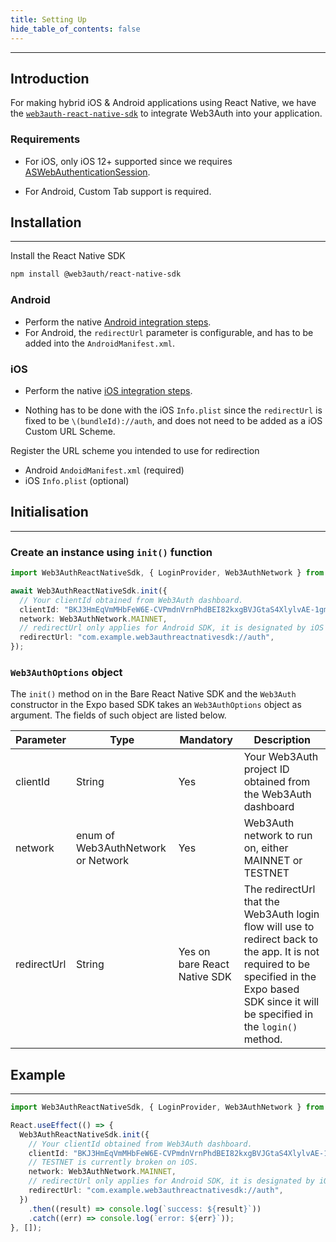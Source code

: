 ```yaml
---
title: Setting Up
hide_table_of_contents: false
---
```


---

## Introduction

For making hybrid iOS & Android applications using React Native, we have the
[`web3auth-react-native-sdk`](https://github.com/Web3Auth/web3auth-react-native-sdk) to integrate Web3Auth into your application.

### Requirements

- For iOS, only iOS 12+ supported since we requires
  [ASWebAuthenticationSession](https://developer.apple.com/documentation/authenticationservices/aswebauthenticationsession).

- For Android, Custom Tab support is required.

## Installation

---

Install the React Native SDK

```sh
npm install @web3auth/react-native-sdk
```

### Android

- Perform the native [Android integration steps](/api-reference/android/setting-up).
- For Android, the `redirectUrl` parameter is configurable, and has to be added into the `AndroidManifest.xml`.

### iOS

- Perform the native [iOS integration steps](/api-reference/ios/setting-up).

- Nothing has to be done with the iOS `Info.plist` since the `redirectUrl` is fixed to be `\(bundleId)://auth`, and does not need to be added as a iOS
  Custom URL Scheme.

Register the URL scheme you intended to use for redirection

- Android `AndoidManifest.xml` (required)
- iOS `Info.plist` (optional)

## Initialisation

---

### Create an instance using `init()` function

```typescript
import Web3AuthReactNativeSdk, { LoginProvider, Web3AuthNetwork } from "web3auth-react-native-sdk";

await Web3AuthReactNativeSdk.init({
  // Your clientId obtained from Web3Auth dashboard.
  clientId: "BKJ3HmEqVmMHbFeW6E-CVPmdnVrnPhdBEI82kxgBVJGtaS4XlylvAE-1gmsv_Fa1CDj-xIhvTf3Kgd6mTn8nJtw",
  network: Web3AuthNetwork.MAINNET,
  // redirectUrl only applies for Android SDK, it is designated by iOS SDK in iOS, which is \(bundleId)://auth
  redirectUrl: "com.example.web3authreactnativesdk://auth",
});
```

### `Web3AuthOptions` object

The `init()` method on in the Bare React Native SDK and the `Web3Auth` constructor in the Expo based SDK takes an `Web3AuthOptions` object as
argument. The fields of such object are listed below.

| Parameter   | Type                               | Mandatory                    | Description                                                                                                                                                                                     |
| ----------- | ---------------------------------- | ---------------------------- | ----------------------------------------------------------------------------------------------------------------------------------------------------------------------------------------------- |
| clientId    | String                             | Yes                          | Your Web3Auth project ID obtained from the Web3Auth dashboard                                                                                                                                   |
| network     | enum of Web3AuthNetwork or Network | Yes                          | Web3Auth network to run on, either MAINNET or TESTNET                                                                                                                                           |
| redirectUrl | String                             | Yes on bare React Native SDK | The redirectUrl that the Web3Auth login flow will use to redirect back to the app. It is not required to be specified in the Expo based SDK since it will be specified in the `login()` method. |

## Example

---

```typescript
import Web3AuthReactNativeSdk, { LoginProvider, Web3AuthNetwork } from "web3auth-react-native-sdk";

React.useEffect(() => {
  Web3AuthReactNativeSdk.init({
    // Your clientId obtained from Web3Auth dashboard.
    clientId: "BKJ3HmEqVmMHbFeW6E-CVPmdnVrnPhdBEI82kxgBVJGtaS4XlylvAE-1gmsv_Fa1CDj-xIhvTf3Kgd6mTn8nJtw",
    // TESTNET is currently broken on iOS.
    network: Web3AuthNetwork.MAINNET,
    // redirectUrl only applies for Android SDK, it is designated by iOS SDK in iOS, which is \(bundleId)://auth
    redirectUrl: "com.example.web3authreactnativesdk://auth",
  })
    .then((result) => console.log(`success: ${result}`))
    .catch((err) => console.log(`error: ${err}`));
}, []);
```
